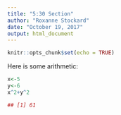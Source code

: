 ```yaml
---
title: "5:30 Section"
author: "Roxanne Stockard"
date: "October 19, 2017"
output: html_document
---
```


```r
knitr::opts_chunk$set(echo = TRUE)
```

Here is some arithmetic:

```r
x<-5
y<-6
x^2+y^2
```

```r
## [1] 61
```

